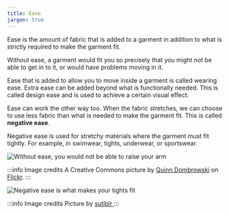 ```yaml
---
title: Ease
jargon: true
---
```


Ease is the amount of fabric that is added to a garment
in addition to what is strictly required to make the garment fit.

Without ease, a garment would fit you so precisely that you might
not be able to get in to it, or would have problems moving in it.

Ease that is added to allow you to move inside a garment is called wearing ease.
Extra ease can be added beyond what is functionally needed.
This is called design ease and is used to achieve a certain visual effect.

Ease can work the other way too.
When the fabric stretches, we can choose to use less fabric than
what is needed to make the garment fit. This is called **negative ease**.

Negative ease is used for stretchy materials where the garment must fit tightly.
For example, in swimwear, tights, underwear, or sportswear.

![Without ease, you would not be able to raise your arm](ease-plus.jpg 'Without
ease, you would not be able to raise your arm')

:::info Image credits
A Creative Commons picture by [Quinn
Dombrowski](https://www.flickr.com/photos/quinnanya/) on
[Flickr](https://www.flickr.com/photos/quinnanya/8885126989/).
:::

![Negative ease is what makes your tights fit](ease-min.jpg 'Negative ease is
what makes your tights fit')

:::info Image credits
Picture by [sutiblr
](https://www.flickr.com/photos/30788655@N08/4743320893)
:::
